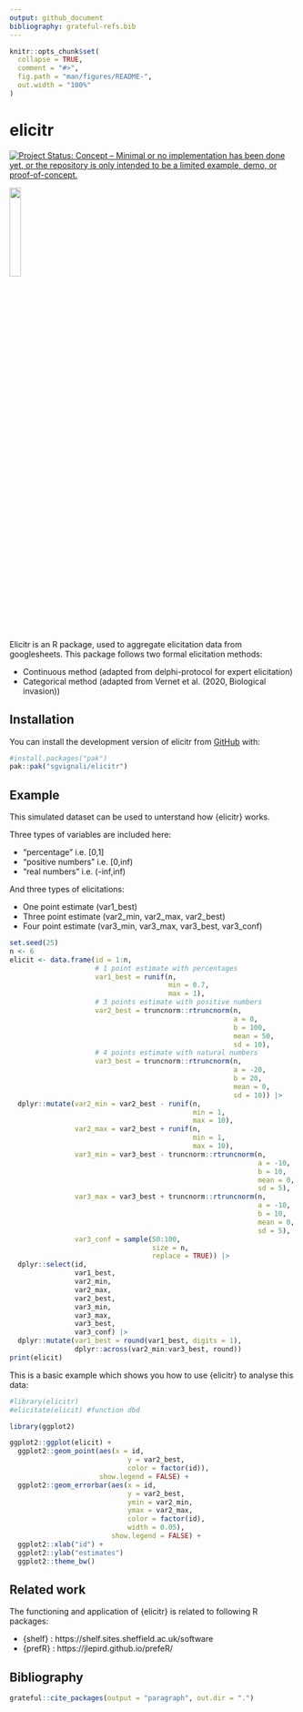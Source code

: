 ```yaml
---
output: github_document
bibliography: grateful-refs.bib
---
```


<!-- README.md is generated from README.Rmd. Please edit that file -->

```r
knitr::opts_chunk$set(
  collapse = TRUE,
  comment = "#>",
  fig.path = "man/figures/README-",
  out.width = "100%"
)
```
# elicitr

<!-- badges: start -->
[![Project Status: Concept – Minimal or no implementation has been done yet, or the repository is only intended to be a limited example, demo, or proof-of-concept.](https://www.repostatus.org/badges/latest/concept.svg)](https://www.repostatus.org/#concept)
<!-- badges: end -->

<img src="man/figures/elicitr_logo_scaled.png" width="20%" />

Elicitr is an R package, used to aggregate elicitation data from googlesheets. 
This package follows two formal elicitation methods:

* Continuous method (adapted from delphi-protocol for expert elicitation)
* Categorical method (adapted from Vernet et al. (2020, Biological invasion)) 

## Installation

You can install the development version of elicitr from [GitHub](https://github.com/) with:

``` r 
#install.packages("pak")
pak::pak("sgvignali/elicitr")
```

## Example

This simulated dataset can be used to unterstand how {elicitr} works.

Three types of variables are included here:

* "percentage" i.e. [0,1]
* "positive numbers" i.e. [0,inf)
* "real numbers" i.e. (-inf,inf)

And three types of elicitations:

* One point estimate (var1_best)\
* Three point estimate (var2_min, var2_max, var2_best)\
* Four point estimate (var3_min, var3_max, var3_best, var3_conf)\

```r
set.seed(25)
n <- 6
elicit <- data.frame(id = 1:n,
                     # 1 point estimate with percentages
                     var1_best = runif(n,
                                       min = 0.7,
                                       max = 1),
                     # 3 points estimate with positive numbers
                     var2_best = truncnorm::rtruncnorm(n,
                                                       a = 0,
                                                       b = 100,
                                                       mean = 50,
                                                       sd = 10),
                     # 4 points estimate with natural numbers
                     var3_best = truncnorm::rtruncnorm(n,
                                                       a = -20,
                                                       b = 20,
                                                       mean = 0,
                                                       sd = 10)) |>
  dplyr::mutate(var2_min = var2_best - runif(n,
                                             min = 1,
                                             max = 10),
                var2_max = var2_best + runif(n,
                                             min = 1,
                                             max = 10),
                var3_min = var3_best - truncnorm::rtruncnorm(n,
                                                             a = -10,
                                                             b = 10,
                                                             mean = 0,
                                                             sd = 5),
                var3_max = var3_best + truncnorm::rtruncnorm(n,
                                                             a = -10,
                                                             b = 10,
                                                             mean = 0,
                                                             sd = 5),
                var3_conf = sample(50:100,
                                   size = n,
                                   replace = TRUE)) |>
  dplyr::select(id,
                var1_best,
                var2_min,
                var2_max,
                var2_best,
                var3_min,
                var3_max,
                var3_best,
                var3_conf) |>
  dplyr::mutate(var1_best = round(var1_best, digits = 1),
                dplyr::across(var2_min:var3_best, round))
print(elicit)
```


This is a basic example which shows you how to use {elicitr} to analyse this data:

```r
#library(elicitr)
#elicitate(elicit) #function dbd
```

```r
library(ggplot2)

ggplot2::ggplot(elicit) +
  ggplot2::geom_point(aes(x = id,
                             y = var2_best,
                             color = factor(id)), 
                      show.legend = FALSE) +
  ggplot2::geom_errorbar(aes(x = id,
                             y = var2_best,
                             ymin = var2_min,
                             ymax = var2_max,
                             color = factor(id),
                             width = 0.05),
                         show.legend = FALSE) +
  ggplot2::xlab("id") +
  ggplot2::ylab("estimates")
  ggplot2::theme_bw()
```

## Related work

The functioning and application of {elicitr} is related to following R packages:

* {shelf} : https://shelf.sites.sheffield.ac.uk/software
* {prefR} : https://jlepird.github.io/prefeR/

## Bibliography

```r
grateful::cite_packages(output = "paragraph", out.dir = ".")
```
